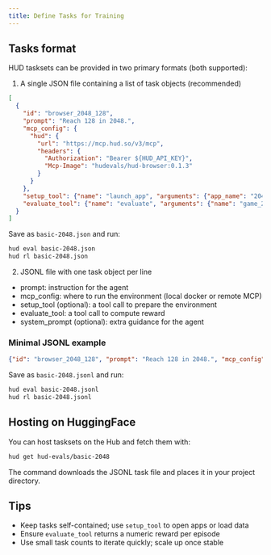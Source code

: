 ```yaml
---
title: Define Tasks for Training
---
```


## Tasks format

HUD tasksets can be provided in two primary formats (both supported):

1) A single JSON file containing a list of task objects (recommended)

```json
[
  {
    "id": "browser_2048_128",
    "prompt": "Reach 128 in 2048.",
    "mcp_config": {
      "hud": {
        "url": "https://mcp.hud.so/v3/mcp",
        "headers": {
          "Authorization": "Bearer ${HUD_API_KEY}",
          "Mcp-Image": "hudevals/hud-browser:0.1.3"
        }
      }
    },
    "setup_tool": {"name": "launch_app", "arguments": {"app_name": "2048"}},
    "evaluate_tool": {"name": "evaluate", "arguments": {"name": "game_2048_max_number", "arguments": {"target": 128}}}
  }
]
```

Save as `basic-2048.json` and run:

```bash
hud eval basic-2048.json
hud rl basic-2048.json
```

2) JSONL file with one task object per line

- prompt: instruction for the agent
- mcp_config: where to run the environment (local docker or remote MCP)
- setup_tool (optional): a tool call to prepare the environment
- evaluate_tool: a tool call to compute reward
- system_prompt (optional): extra guidance for the agent

### Minimal JSONL example

```json
{"id": "browser_2048_128", "prompt": "Reach 128 in 2048.", "mcp_config": {"hud": {"url": "https://mcp.hud.so/v3/mcp", "headers": {"Authorization": "Bearer ${HUD_API_KEY}", "Mcp-Image": "hudevals/hud-browser:0.1.3"}}}, "setup_tool": {"name": "launch_app", "arguments": {"app_name": "2048"}}, "evaluate_tool": {"name": "evaluate", "arguments": {"name": "game_2048_max_number", "arguments": {"target": 128}}}}
```

Save as `basic-2048.jsonl` and run:

```bash
hud eval basic-2048.jsonl
hud rl basic-2048.jsonl
```

## Hosting on HuggingFace

You can host tasksets on the Hub and fetch them with:

```bash
hud get hud-evals/basic-2048
```

The command downloads the JSONL task file and places it in your project directory.

## Tips

- Keep tasks self-contained; use `setup_tool` to open apps or load data
- Ensure `evaluate_tool` returns a numeric reward per episode
- Use small task counts to iterate quickly; scale up once stable


